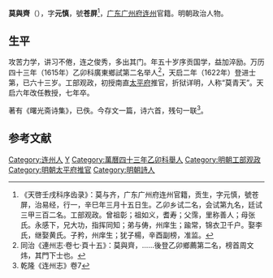 '''莫與齊'''（{{bd|1560年||1627年||}}），字'''元慎'''，號'''苍屏'''<ref>《天啓壬戌科序齿录》：莫与齐，广东广州府连州官籍，贡生，字元慎，號苍屏，治易经，行一，辛巳年三月十五日生。乙卯乡试二名，会试第九名，廷试三甲三百二名。工部观政。曾祖彰；祖如义，耆寿；父霈，里称善人；母张氏。永感下，兄大功，指挥同知；弟与俦，州庠生；踰常，锦衣卫千户。娶李氏，继娶黄氏。子矜，州庠生；犹子楊，辛酉副榜，准监。</ref>，[[广东|广东]][[广州府|广州府]][[连州|连州]]官籍。明朝政治人物。

==生平==
攻苦力学，讲习不倦，连之俊秀，多出其门。年五十岁序贡国学，益加淬励。万历四十三年（1615年）乙卯科廣東鄉試第二名举人<ref>同治《連州志·卷七·頁十五》：莫與齊，……後登乙卯鄉薦第二名，榜首周文炜，其門下士也。</ref>，天启二年（1622年）登进士第，已六十三岁。工部观政，初授南直[[太平府|太平府]]推官，折狱详明，人称“莫青天”。天启六年改任教授，七年卒。

著有《曙光斋诗集》，已佚。今存文一篇，诗六首，残句一联<ref>乾隆《连州志》卷7</ref>。

==参考文献==
{{reflist}}

{{天啓二年壬戌科殿試金榜}}

{{Authority control}}

{{DEFAULTSORT:}}
[[Category:连州人|Category:连州人]]
[[Category:莫姓|Y]]
[[Category:萬曆四十三年乙卯科舉人|Category:萬曆四十三年乙卯科舉人]]
[[Category:明朝工部观政|Category:明朝工部观政]]
[[Category:明朝太平府推官|Category:明朝太平府推官]]
[[Category:明朝詩人|Category:明朝詩人]]


{{明朝官员小作品}}